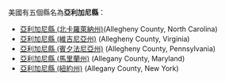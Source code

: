 {{NoteTA|zh-tw:亞利加尼;zh-cn:阿勒格尼}}
美國有五個縣名為'''亞利加尼縣'''：
* [[亞利加尼縣_(北卡羅萊納州)|亞利加尼縣 (北卡羅萊納州)]](Allegheny County, North Carolina)
* [[亞利加尼縣_(維吉尼亞州)|亞利加尼縣 (維吉尼亞州)]] (Allegheny County, Virginia)
* [[亞利加尼縣_(賓夕法尼亞州)|亞利加尼縣 (賓夕法尼亞州)]] (Allegheny County, Pennsylvania)
* [[亞利加尼縣_(馬里蘭州)|亞利加尼縣 (馬里蘭州)]] (Allegany County, Maryland)
* [[亞利加尼縣_(紐約州)|亞利加尼縣 (紐約州)]] (Allegany County, New York)

{{disambig|A亞利加尼縣|Cat=五字县名消歧义}}